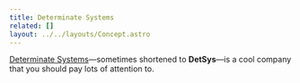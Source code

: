 ```yaml
---
title: Determinate Systems
related: []
layout: ../../layouts/Concept.astro
---
```


[Determinate Systems][ds]&mdash;sometimes shortened to **DetSys**&mdash;is a cool company that you
should pay lots of attention to.

[ds]: https://determinate.systems

